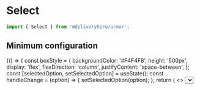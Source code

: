 
<Meta title="Components/Select" component={Select} />

# Select

~~~js
import { Select } from '@deliveryhero/armor';
~~~

## Minimum configuration

<Preview>
    <Story name="Minimum configuration" height="600px">
         {() => {
const boxStyle = {
 backgroundColor: '#F4F4F8',
 height: '500px',
 display: 'flex',
 flexDirection: 'column',
 justifyContent: 'space-between',
};
const [selectedOption, setSelectedOption] = useState();
const handleChange = (option) => {
    setSelectedOption(option);
};
return (
    <>
        <GroupHelper gap={2}>
            <Box padding={3} style={boxStyle}>
                <Select
                    options={['Pizza', 'Pasta', 'Risotto', 'Pepperoni']}
                    onSelectionChange={handleChange}
                    label="Choose one"
                />
                <Typography paragraph>
                    Selected value: {JSON.stringify(selectedOption)}
                </Typography>
            </Box>
        </GroupHelper>
    </>
);
                 }}
    </Story>
</Preview>

## Properties

<Props of={Select} />
